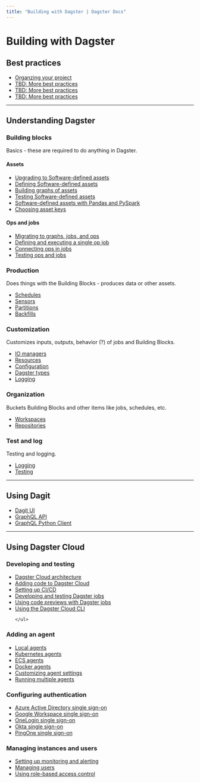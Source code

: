 ```yaml
---
title: "Building with Dagster | Dagster Docs"
---
```


# Building with Dagster

## Best practices

<div class="category-container">
  <div class="category-inner-container">
    <ul class="article-list">
      <li>
        <a href="/guides/dagster/enriching-with-software-defined-assets">Organzing your project</a>
      </li>
      <li>
        <a href="/guides/dagster/software-defined-assets">TBD: More best practices</a>
      </li>
      <li>
        <a href="/guides/dagster/software-defined-assets">TBD: More best practices</a>
      </li>
      <li>
        <a href="/guides/dagster/software-defined-assets">TBD: More best practices</a>
      </li>
    </ul>
  </div>
</div>

---

## Understanding Dagster

### Building blocks

Basics - these are required to do anything in Dagster.

#### Assets

<div class="category-container">
  <div class="category-inner-container">
    <ul class="article-list">
      <li>
        <a href="/guides/dagster/enriching-with-software-defined-assets">Upgrading to Software-defined assets</a>
      </li>
      <li>
        <a href="/guides/assets/defining-an-asset">Defining Software-defined assets</a>
      </li>
      <li>
        <a href="/guides/assets/asset-graph">Building graphs of assets</a>
      </li>
      <li>
        <a href="/guides/assets/testing-assets">Testing Software-defined assets</a>
      </li>
      <li>
        <a href="/guides/dagster/software-defined-assets">Software-defined assets with Pandas and PySpark</a>
      </li>
      <li>
        <a href="/guides/dagster/software-defined-assets">Choosing asset keys</a>
      </li>
    </ul>
  </div>
</div>

#### Ops and jobs

<div class="category-container">
  <div class="category-inner-container">
    <ul class="article-list">
      <li>
        <a href="/guides/dagster/graph_job_op">Migrating to graphs, jobs, and ops</a>
      </li>
      <li>
        <a href="/guides/ops-jobs/single-op-job">Defining and executing a single op job</a>
      </li>
      <li>
        <a href="/guides/ops-jobs/connecting-ops">Connecting ops in jobs</a>
      </li>
      <li>
        <a href="/guides/ops-jobs/testable">Testing ops and jobs</a>
      </li>
    </ul>
  </div>
</div>

### Production

Does things with the Building Blocks - produces data or other assets.

<div class="category-container">
  <div class="category-inner-container">
    <ul class="article-list">
      <li>
        <a href="/guides/dagster/graph_job_op">Schedules</a>
      </li>
      <li>
        <a href="/guides/ops-jobs/single-op-job">Sensors</a>
      </li>
      <li>
        <a href="/guides/ops-jobs/connecting-ops">Partitions</a>
      </li>
      <li>
        <a href="/guides/ops-jobs/testable">Backfills</a>
      </li>
    </ul>
  </div>
</div>

### Customization

Customizes inputs, outputs, behavior (?) of jobs and Building Blocks.

<div class="category-container">
  <div class="category-inner-container">
    <ul class="article-list">
      <li>
        <a href="/guides/dagster/graph_job_op">IO managers</a>
      </li>
      <li>
        <a href="/guides/ops-jobs/single-op-job">Resources</a>
      </li>
      <li>
        <a href="/guides/ops-jobs/connecting-ops">Configuration</a>
      </li>
      <li>
        <a href="/guides/ops-jobs/testable">Dagster types</a>
      </li>
      <li>
        <a href="/guides/ops-jobs/testable">Logging</a>
      </li>
    </ul>
  </div>
</div>

### Organization

Buckets Building Blocks and other items like jobs, schedules, etc.

<div class="category-container">
  <div class="category-inner-container">
    <ul class="article-list">
      <li>
        <a href="/guides/dagster/graph_job_op">Workspaces</a>
      </li>
      <li>
        <a href="/guides/ops-jobs/single-op-job">Repositories</a>
      </li>
    </ul>
  </div>
</div>

### Test and log

Testing and logging.

<div class="category-container">
  <div class="category-inner-container">
    <ul class="article-list">
      <li>
        <a href="/guides/dagster/graph_job_op">Logging</a>
      </li>
      <li>
        <a href="/guides/ops-jobs/single-op-job">Testing</a>
      </li>
    </ul>
  </div>
</div>

---

## Using Dagit

<div class="category-container">
  <div class="category-inner-container">
    <ul class="article-list">
      <li>
        <a href="/building/understanding-dagster/dagit/dagit">Dagit UI</a>
      </li>
      <li>
        <a href="/building/understanding-dagster/dagit/graphql">GraphQL API</a>
      </li>
      <li>
        <a href="/building/understanding-dagster/dagit/graphql-client">GraphQL Python Client</a>
      </li>
    </ul>
  </div>
</div>

---

## Using Dagster Cloud

### Developing and testing

<div class="category-container">
  <div class="category-inner-container">
    <ul class="article-list">
      <li>
        <a href="/guides/cloud/authentication">Dagster Cloud architecture</a>
      </li>
      <li>
        <a href="/guides/cloud/authentication">Adding code to Dagster Cloud</a>
      </li>
      <li>
        <a href="/guides/cloud/authentication">Setting up CI/CD</a>
      </li>
      <li>
        <a href="/guides/cloud/authentication">Developing and testing Dagster jobs</a>
      </li>
      <li>
        <a href="/guides/cloud/authentication">Using code previews with Dagster jobs</a>
      </li>
      <li>
        <a href="/guides/cloud/authentication">Using the Dagster Cloud CLI</a>
      </li>
      
    </ul>
  </div>
</div>

### Adding an agent

<div class="category-container">
  <div class="category-inner-container">
    <ul class="article-list">
      <li>
        <a href="/guides/cloud/authentication">Local agents</a>
      </li>
      <li>
        <a href="/guides/cloud/authentication">Kubernetes agents</a>
      </li>
      <li>
        <a href="/guides/cloud/authentication">ECS agents</a>
      </li>
      <li>
        <a href="/guides/cloud/authentication">Docker agents</a>
      </li>
      <li>
        <a href="/guides/cloud/authentication">Customizing agent settings</a>
      </li>
      <li>
        <a href="/guides/cloud/authentication">Running multiple agents</a> <Experimental />
      </li>
    </ul>
  </div>
</div>

### Configuring authentication

<div class="category-container">
  <div class="category-inner-container">
    <ul class="article-list">
      <li>
        <a href="/guides/cloud/authentication">Azure Active Directory single sign-on</a>
      </li>
      <li>
        <a href="/guides/cloud/authentication">Google Workspace single sign-on</a>
      </li>
      <li>
        <a href="/guides/cloud/authentication">OneLogin single sign-on</a>
      </li>
      <li>
        <a href="/guides/cloud/authentication">Okta single sign-on</a>
      </li>
      <li>
        <a href="/guides/cloud/authentication">PingOne single sign-on</a>
      </li>
    </ul>
  </div>
</div>

### Managing instances and users

<div class="category-container">
  <div class="category-inner-container">
    <ul class="article-list">
      <li>
        <a href="/guides/cloud/authentication">Setting up monitoring and alerting</a>
      </li>
      <li>
        <a href="/guides/cloud/authentication">Managing users</a>
      </li>
      <li>
        <a href="/guides/cloud/authentication">Using role-based access control</a>
      </li>
    </ul>
  </div>
</div>